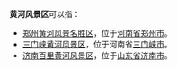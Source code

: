 '''黄河风景区'''可以指：
*[[郑州黄河风景名胜区|郑州黄河风景名胜区]]，位于[[河南省|河南省]][[郑州市|郑州市]]。
*[[三门峡黄河风景区|三门峡黄河风景区]]，位于河南省[[三门峡市|三门峡市]]。
*[[济南百里黄河风景区|济南百里黄河风景区]]，位于[[山东省|山东省]][[济南市|济南市]]。

{{disambig|Cat=五字消歧义}}